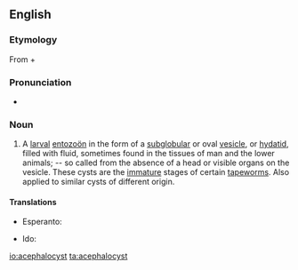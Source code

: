 ==English==

===Etymology===
From {{der|en|grc|ἀκέφαλος||headless}} + {{m|grc|κύστις||bladder}}

===Pronunciation===
* {{a|GenAm}} {{IPA|/ɑˈsɛfəloʊsɪst/|/əˈsɛfəloʊsɪst/|lang=en}}

===Noun===
{{en-noun}}

# {{lb|en|zoology}} A [[larval]] [[entozoön]] in the form of a [[subglobular]] or oval [[vesicle]], or [[hydatid]], filled with fluid, sometimes found in the tissues of man and the lower animals; -- so called from the absence of a head or visible organs on the vesicle. These cysts are the [[immature]] stages of certain [[tapeworm]]s. Also applied to similar cysts of different origin.

====Translations====
{{trans-top|larval entozoön}}
* Esperanto: {{t|eo|acefalocisto}}
{{trans-mid}}
* Ido: {{t+|io|acefalokisto}}
{{trans-bottom}}

[[io:acephalocyst]]
[[ta:acephalocyst]]